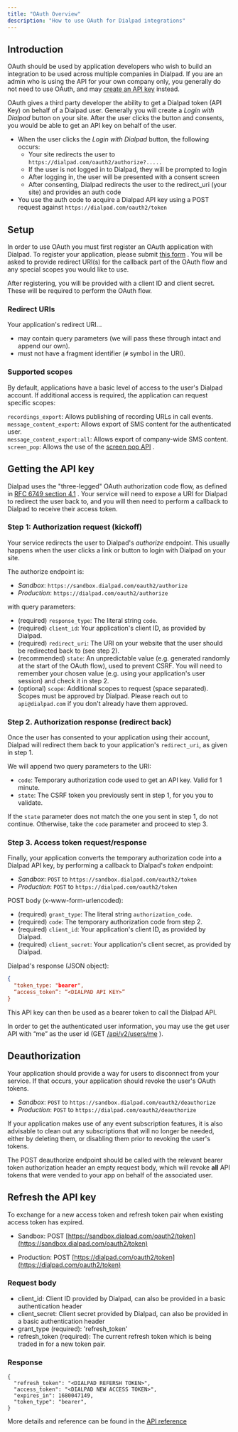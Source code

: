 ```yaml
---
title: "OAuth Overview"
description: "How to use OAuth for Dialpad integrations"
---
```

## Introduction

OAuth should be used by application developers who wish to build an integration to be used across multiple companies in Dialpad. If you are an admin who is using the API for your own company only, you generally do not need to use OAuth, and may [create an API key](/docs/api-key-generation)
 instead.

OAuth gives a third party developer the ability to get a Dialpad token (API Key) on behalf of a Dialpad user. Generally you will create a _Login with Dialpad_ button on your site. After the user clicks the button and consents, you would be able to get an API key on behalf of the user.

*   When the user clicks the _Login with Dialpad_ button, the following occurs:
    *   Your site redirects the user to `https://dialpad.com/oauth2/authorize?.....`
    *   If the user is not logged in to Dialpad, they will be prompted to login
    *   After logging in, the user will be presented with a consent screen
    *   After consenting, Dialpad redirects the user to the redirect\_uri (your site) and provides an auth code
*   You use the auth code to acquire a Dialpad API key using a POST request against `https://dialpad.com/oauth2/token`

## Setup

In order to use OAuth you must first register an OAuth application with Dialpad. To register your application, please submit [this form](https://airtable.com/shrju5b3Sqebrmn96)
. You will be asked to provide redirect URI(s) for the callback part of the OAuth flow and any special scopes you would like to use.

After registering, you will be provided with a client ID and client secret. These will be required to perform the OAuth flow.

### Redirect URIs

Your application's redirect URI...

*   may contain query parameters (we will pass these through intact and append our own).
*   must not have a fragment identifier (`#` symbol in the URI).

### Supported scopes

By default, applications have a basic level of access to the user's Dialpad account. If additional access is required, the application can request specific scopes:

`recordings_export`: Allows publishing of recording URLs in call events.  
`message_content_export`: Allows export of SMS content for the authenticated user.  
`message_content_export:all`: Allows export of company-wide SMS content.  
`screen_pop`: Allows the use of the [screen pop API](/reference#screenpopapi_initiatescreenpop)
.

## Getting the API key

Dialpad uses the "three-legged" OAuth authorization code flow, as defined in [RFC 6749 section 4.1](https://datatracker.ietf.org/doc/html/rfc6749#section-4.1)
. Your service will need to expose a URI for Dialpad to redirect the user back to, and you will then need to perform a callback to Dialpad to receive their access token.

### Step 1: Authorization request (kickoff)

Your service redirects the user to Dialpad's _authorize_ endpoint. This usually happens when the user clicks a link or button to login with Dialpad on your site.

The authorize endpoint is:

*   _Sandbox_: `https://sandbox.dialpad.com/oauth2/authorize`
*   _Production_: `https://dialpad.com/oauth2/authorize`

with query parameters:

*   (required) `response_type`: The literal string `code`.
*   (required) `client_id`: Your application's client ID, as provided by Dialpad.
*   (required) `redirect_uri`: The URI on your website that the user should be redirected back to (see step 2).
*   (recommended) `state`: An unpredictable value (e.g. generated randomly at the start of the OAuth flow), used to prevent CSRF. You will need to remember your chosen value (e.g. using your application's user session) and check it in step 2.
*   (optional) `scope`: Additional scopes to request (space separated). Scopes must be approved by Dialpad. Please reach out to `api@dialpad.com` if you don't already have them approved.

### Step 2. Authorization response (redirect back)

Once the user has consented to your application using their account, Dialpad will redirect them back to your application's `redirect_uri`, as given in step 1.

We will append two query parameters to the URI:

*   `code`: Temporary authorization code used to get an API key. Valid for 1 minute.
*   `state`: The CSRF token you previously sent in step 1, for you you to validate.

If the `state` parameter does not match the one you sent in step 1, do not continue. Otherwise, take the `code` parameter and proceed to step 3.

### Step 3. Access token request/response

Finally, your application converts the temporary authorization code into a Dialpad API key, by performing a callback to Dialpad's _token_ endpoint:

*   _Sandbox_: `POST` to `https://sandbox.dialpad.com/oauth2/token`
*   _Production_: `POST` to `https://dialpad.com/oauth2/token`

POST body (x-www-form-urlencoded):

*   (required) `grant_type`: The literal string `authorization_code`.
*   (required) `code`: The temporary authorization code from step 2.
*   (required) `client_id`: Your application's client ID, as provided by Dialpad.
*   (required) `client_secret`: Your application's client secret, as provided by Dialpad.

Dialpad's response (JSON object):

```json
{
  "token_type: "bearer",
  “access_token”: “<DIALPAD API KEY>”
}

```

This API key can then be used as a bearer token to call the Dialpad API.

In order to get the authenticated user information, you may use the get user API with “me” as the user id (GET [/api/v2/users/me](https://dash.readme.io/project/dialpad/v1.0/refs/userapi_getuser)
).

## Deauthorization

Your application should provide a way for users to disconnect from your service. If that occurs, your application should revoke the user's OAuth tokens.

*   _Sandbox_: `POST` to `https://sandbox.dialpad.com/oauth2/deauthorize`
*   _Production_: `POST` to `https://dialpad.com/oauth2/deauthorize`

If your application makes use of any event subscription features, it is also advisable to clean out any subscriptions that will no longer be needed, either by deleting them, or disabling them prior to revoking the user's tokens.

The POST deauthorize endpoint should be called with the relevant bearer token authorization header an empty request body, which will revoke **all** API tokens that were vended to your app on behalf of the associated user.

## Refresh the API key

To exchange for a new access token and refresh token pair when existing access token has expired.

*   Sandbox: POST [https://sandbox.dialpad.com/oauth2/token](https://sandbox.dialpad.com/oauth2/token)
    
*   Production: POST [https://dialpad.com/oauth2/token](https://dialpad.com/oauth2/token)
    

### Request body

*   client\_id: Client ID provided by Dialpad, can also be provided in a basic authentication header
*   client\_secret: Client secret provided by Dialpad, can also be provided in a basic authentication header
*   grant\_type (required): 'refresh\_token'
*   refresh\_token (required): The current refresh token which is being traded in for a new token pair.

### Response

```
{
  "refresh_token": "<DIALPAD REFERSH TOKEN>",
  "access_token": "<DIALPAD NEW ACCESS TOKEN>",
  "expires_in": 1680047149,
  "token_type": "bearer",
}

```

More details and reference can be found in the [API reference](/reference/oauth2tokenpost-1)